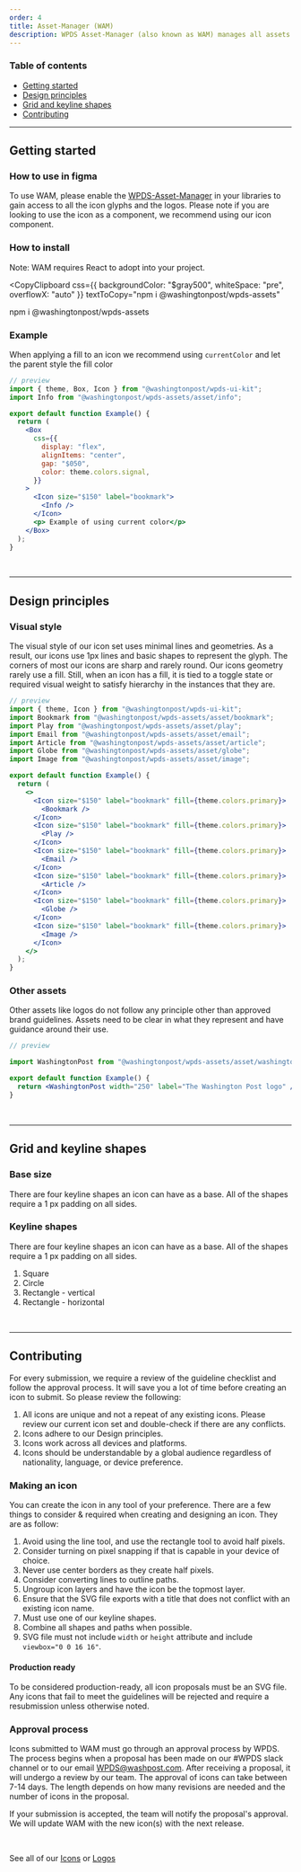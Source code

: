```yaml
---
order: 4
title: Asset-Manager (WAM)
description: WPDS Asset-Manager (also known as WAM) manages all assets as raw SVG files. The asset manager is an independent package that allows for more streamlined management of our assets.
---
```


### Table of contents

- [Getting started](foundations/wam#Getting%20started)
- [Design principles](/foundations/wam#Design%20principles)
- [Grid and keyline shapes](/foundations/wam#Grid%20and%20keyline%20shapes)
- [Contributing](/foundations/wam#Contributing)

---

## Getting started

### How to use in figma

To use WAM, please enable the
[WPDS-Asset-Manager](https://www.figma.com/file/LA6qKUukk8v3YkkuKq6IC6/%F0%9F%96%BC--WPDS-Asset-Manager)
in your libraries to gain access to all the icon glyphs and the logos. Please note if you are looking to use the icon as a component, we
recommend using our icon component.

### How to install

Note: WAM requires React to adopt into your project.

<CopyClipboard
  css={{ backgroundColor: "$gray500", whiteSpace: "pre", overflowX: "auto" }}
  textToCopy="npm i @washingtonpost/wpds-assets"
>
  npm i @washingtonpost/wpds-assets
</CopyClipboard>

### Example

When applying a fill to an icon we recommend using `currentColor` and let the parent style the fill color

```jsx
// preview
import { theme, Box, Icon } from "@washingtonpost/wpds-ui-kit";
import Info from "@washingtonpost/wpds-assets/asset/info";

export default function Example() {
  return (
    <Box
      css={{
        display: "flex",
        alignItems: "center",
        gap: "$050",
        color: theme.colors.signal,
      }}
    >
      <Icon size="$150" label="bookmark">
        <Info />
      </Icon>
      <p> Example of using current color</p>
    </Box>
  );
}
```

<BR />

---

## Design principles

### Visual style

The visual style of our icon set uses minimal lines and geometries. As
a result, our icons use 1px lines and basic shapes to represent the
glyph. The corners of most our icons are sharp and rarely round. Our
icons geometry rarely use a fill. Still, when an icon has a fill, it
is tied to a toggle state or required visual weight to satisfy
hierarchy in the instances that they are.

```jsx
// preview
import { theme, Icon } from "@washingtonpost/wpds-ui-kit";
import Bookmark from "@washingtonpost/wpds-assets/asset/bookmark";
import Play from "@washingtonpost/wpds-assets/asset/play";
import Email from "@washingtonpost/wpds-assets/asset/email";
import Article from "@washingtonpost/wpds-assets/asset/article";
import Globe from "@washingtonpost/wpds-assets/asset/globe";
import Image from "@washingtonpost/wpds-assets/asset/image";

export default function Example() {
  return (
    <>
      <Icon size="$150" label="bookmark" fill={theme.colors.primary}>
        <Bookmark />
      </Icon>
      <Icon size="$150" label="bookmark" fill={theme.colors.primary}>
        <Play />
      </Icon>
      <Icon size="$150" label="bookmark" fill={theme.colors.primary}>
        <Email />
      </Icon>
      <Icon size="$150" label="bookmark" fill={theme.colors.primary}>
        <Article />
      </Icon>
      <Icon size="$150" label="bookmark" fill={theme.colors.primary}>
        <Globe />
      </Icon>
      <Icon size="$150" label="bookmark" fill={theme.colors.primary}>
        <Image />
      </Icon>
    </>
  );
}
```

### Other assets

Other assets like logos do not follow any principle other than approved
brand guidelines. Assets need to be clear in what they represent and
have guidance around their use.

```jsx
// preview

import WashingtonPost from "@washingtonpost/wpds-assets/asset/washington-post";

export default function Example() {
  return <WashingtonPost width="250" label="The Washington Post logo" />;
}
```

<BR />

---

## Grid and keyline shapes

### Base size

There are four keyline shapes an icon can have as a base. All of the
shapes require a 1 px padding on all sides.

<Container>
  <InlineSVG
    alt="Image of different sized icons labeled from left to right 16px 24px 32px"
    path="/img/foundations/WAM/sizes.svg"
    width={183}
    height={85}
  />
</Container>

### Keyline shapes

There are four keyline shapes an icon can have as a base. All of the
shapes require a 1 px padding on all sides.

<Container>
  <InlineSVG
    alt="Image of the different types to be used as a base keyline shape"
    path="/img/foundations/WAM/keyline.svg"
    width={250}
    height={250}
  />
</Container>

1. Square
2. Circle
3. Rectangle - vertical
4. Rectangle - horizontal

<BR />

---

## Contributing

For every submission, we require a review of the guideline checklist
and follow the approval process. It will save you a lot of time before
creating an icon to submit. So please review the following:

1. All icons are unique and not a repeat of any existing icons.
   Please review our current icon set and double-check if there are any conflicts.
2. Icons adhere to our Design principles.
3. Icons work across all devices and platforms.
4. Icons should be understandable by a global audience regardless of nationality,
   language, or device preference.

### Making an icon

You can create the icon in any tool of your preference. There are a
few things to consider & required when creating and designing an icon.
They are as follow:

1. Avoid using the line tool, and use the rectangle tool to avoid half
   pixels.
2. Consider turning on pixel snapping if that is capable in your device
   of choice.
3. Never use center borders as they create half pixels.
4. Consider converting lines to outline paths.
5. Ungroup icon layers and have the icon be the topmost layer.
6. Ensure that the SVG file exports with a title that does not conflict
   with an existing icon name.
7. Must use one of our keyline shapes.
8. Combine all shapes and paths when possible.
9. SVG file must not include `width` or `height` attribute and include `viewbox="0 0 16 16"`.

#### Production ready

To be considered production-ready, all icon proposals must be an SVG
file. Any icons that fail to meet the guidelines will be rejected and
require a resubmission unless otherwise noted.

### Approval process

Icons submitted to WAM must go through an approval process by WPDS.
The process begins when a proposal has been made on our #WPDS slack
channel or to our email WPDS@washpost.com. After receiving a proposal,
it will undergo a review by our team. The approval of icons can take
between 7-14 days. The length depends on how many revisions are needed
and the number of icons in the proposal.

If your submission is accepted, the team will notify the proposal's
approval. We will update WAM with the new icon(s) with the next
release.

<BR />

See all of our [Icons](/foundations/icons) or [Logos](foundations/logos)
